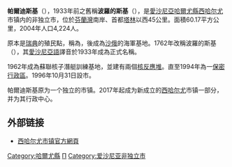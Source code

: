 {{Infobox settlement
| name = {{PAGENAME}}
| native_name = Paldiski
| native_name_lang = et
| settlement_type = [[爱沙尼亚城市列表#非独立市的列表|非独立市]]
| image_skyline = Paldiski jaamahoone2 (2011).jpg
| image_caption = 2011年时的帕爾迪斯基火车站
| image_map = 
| map_caption = 
| pushpin_map = Estonia
| pushpin_label_position = left
| pushpin_map_caption = {{PAGENAME}}在[[愛沙尼亞|愛沙尼亞]]的位置
| subdivision_type = 國家
| subdivision_name = {{EST}}
| subdivision_type1 = [[愛沙尼亞行政區劃|縣]]
| subdivision_name1 = [[File:Flag_of_et-Harju_maakond.svg|24px]] [[哈爾尤縣|哈爾尤縣]]
| subdivision_type2 = [[愛沙尼亞行政區劃|市镇]]
| subdivision_name2 = [[西哈尔尤|西哈尔尤]]
| established_title = 建立
| established_date = 17世紀
| established_title2 = 城市地位
| established_date2 = 1783年
| established_title3 = 合并至西哈尔尤市镇
| established_date3 = 2017年
| elevation_m =
| area_total_km2 = 58.37
| population_as_of = 2018年1月1日
| population_total = 3626
| population_density_km2 = auto
| timezone =[[歐洲東部時間|歐洲東部時間]]
| utc_offset = +2
| timezone_DST = [[歐洲東部夏令時間|歐洲東部夏令時間]]
| utc_offset_DST = +3
| coordinates = 
| postal_code = 
| area_code = 
| blank_name = 民族結構
| blank_info = * [[俄羅斯族|俄羅斯族]]：67%
* [[愛沙尼亞族|愛沙尼亞族]]：25%
| website = 
}}
'''帕爾迪斯基'''（{{lang-et|Paldiski}}），1933年前之舊稱'''波羅的斯基'''（{{lang|et|Baltiski}}），是[[愛沙尼亞|愛沙尼亞]][[哈爾尤縣|哈爾尤縣]][[西哈尔尤|西哈尔尤]]市镇内的非独立市，位於[[芬蘭灣|芬蘭灣]]南岸、首都[[塔林|塔林]]以西45公里。面積60.17平方公里，2004年人口4,224人。

原本是[[瑞典|瑞典]]的殖民點，稱為{{lang|sv|Rågervik}}，後成為[[沙俄|沙俄]]的海軍基地。1762年改稱波羅的斯基（{{lang|ru|Балтийский Порт}}），其[[愛沙尼亞語|愛沙尼亞語]]譯音於1933年成為正式名稱。

1962年成為蘇聯核子潛艇訓練基地，並建有兩個[[核反應堆|核反應堆]]。直至1994年為一[[保密行政區|保密行政區]]。1996年10月31日設市。

帕爾迪斯基原为一个独立的市镇。2017年起成为新成立的[[西哈尔尤|西哈尔尤]]市镇一部分，并为其行政中心。

==外部链接==
{{commonscat|Paldiski|position=left}}
* [https://laaneharju.ee/ 西哈尔尤市镇官方網頁] {{Wayback|url=https://laaneharju.ee/ |date=20201123161629 }} {{et icon}}

[[Category:哈爾尤縣|Category:哈爾尤縣]]
[[Category:保密行政区|П]]
[[Category:爱沙尼亚非独立市|Category:爱沙尼亚非独立市]]